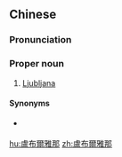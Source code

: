 ==Chinese==
{{zh-forms|s=卢布尔雅那|gloss=-}}

===Pronunciation===
{{zh-pron
|m=Lúbù'ěryǎnà
|c=lou4 bou3 ji5 ngaa5 naa5
|mn=qz:Lô͘-pò͘-ní-ngá-nà/xm:Lô͘-pò͘-ní-ngá-ná/zz:Lô͘-pò͘-jíⁿ-ngée-ná
|cat=pn
}}

===Proper noun===
{{zh-proper noun}}

# {{lb|zh|Mainland China}} [[Ljubljana]] {{gloss|capital city of Slovenia}}

====Synonyms====
* {{qualifier|Taiwan}} {{zh-l|盧比安納}}

[[hu:盧布爾雅那]]
[[zh:盧布爾雅那]]